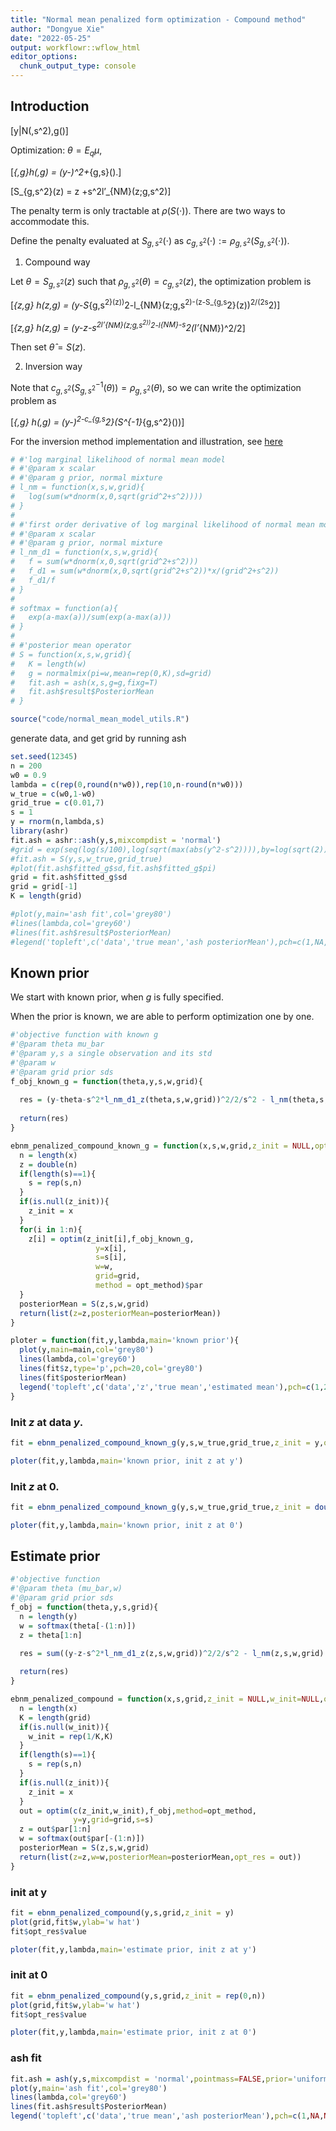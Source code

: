 ```yaml
---
title: "Normal mean penalized form optimization - Compound method"
author: "Dongyue Xie"
date: "2022-05-25"
output: workflowr::wflow_html
editor_options:
  chunk_output_type: console
---
```


## Introduction

\[y|\mu\sim N(\mu,s^2),\mu\sim g(\cdot)\]

Optimization: $\theta = E_q\mu$,

\[\min_{\theta,g}h(\theta,g) = \frac{1}{2s^2}(y-\theta)^2+\rho_{g,s}(\theta).\]


\[S_{g,s^2}(z) = z +s^2l'_{NM}(z;g,s^2)\]


The penalty term is only tractable at $\rho(S(\cdot))$. There are two ways to accommodate this. 

Define the penalty evaluated at $S_{g,s^2}(\cdot)$ as $c_{g,s^2}(\cdot):=\rho_{g,s^2}(S_{g,s^2}(\cdot))$.

1. Compound way


Let $\theta = S_{g,s^2}(z)$ such that $\rho_{g,s^2}(\theta) = c_{g,s^2}(z)$, the optimization problem is 


\[\min_{z,g} \tilde h(z,g) = \frac{1}{2s^2}(y-S_{g,s^2}(z))^2-l_{NM}(z;g,s^2)-(z-S_{g,s^2}(z))^2/(2s^2)\]

\[\min_{z,g} \tilde h(z,g) = \frac{1}{2s^2}(y-z-s^2l'_{NM}(z;g,s^2))^2-l_{NM}-s^2(l'_{NM})^2/2\]


Then set $\hat\theta = S(z)$. 

2. Inversion way


Note that $c_{g,s^2}(S^{-1}_{g,s^2}(\theta)) = \rho_{g,s^2}(\theta)$, so we can write the optimization problem as 

\[\min_{\theta,g}  h(\theta,g) = \frac{1}{2s^2}(y-\theta)^2-c_{g,s^2}(S^{-1}_{g,s^2}(\theta))\]

For the inversion method implementation and illustration, see [here](normal_mean_penalized_optimization_inversion.html)



```r
# #'log marginal likelihood of normal mean model
# #'@param x scalar 
# #'@param g prior, normal mixture
# l_nm = function(x,s,w,grid){
#   log(sum(w*dnorm(x,0,sqrt(grid^2+s^2))))
# }
# 
# #'first order derivative of log marginal likelihood of normal mean model
# #'@param x scalar 
# #'@param g prior, normal mixture
# l_nm_d1 = function(x,s,w,grid){
#   f = sum(w*dnorm(x,0,sqrt(grid^2+s^2)))
#   f_d1 = sum(w*dnorm(x,0,sqrt(grid^2+s^2))*x/(grid^2+s^2))
#   f_d1/f
# }
# 
# softmax = function(a){
#   exp(a-max(a))/sum(exp(a-max(a)))
# }
# 
# #'posterior mean operator
# S = function(x,s,w,grid){
#   K = length(w)
#   g = normalmix(pi=w,mean=rep(0,K),sd=grid)
#   fit.ash = ash(x,s,g=g,fixg=T)
#   fit.ash$result$PosteriorMean
# }

source("code/normal_mean_model_utils.R")
```

generate data, and get grid by running ash

```r
set.seed(12345)
n = 200
w0 = 0.9
lambda = c(rep(0,round(n*w0)),rep(10,n-round(n*w0)))
w_true = c(w0,1-w0)
grid_true = c(0.01,7)
s = 1
y = rnorm(n,lambda,s)
library(ashr)
fit.ash = ashr::ash(y,s,mixcompdist = 'normal')
#grid = exp(seq(log(s/100),log(sqrt(max(abs(y^2-s^2)))),by=log(sqrt(2))))
#fit.ash = S(y,s,w_true,grid_true)
#plot(fit.ash$fitted_g$sd,fit.ash$fitted_g$pi)
grid = fit.ash$fitted_g$sd
grid = grid[-1]
K = length(grid)

#plot(y,main='ash fit',col='grey80')
#lines(lambda,col='grey60')
#lines(fit.ash$result$PosteriorMean)
#legend('topleft',c('data','true mean','ash posteriorMean'),pch=c(1,NA,NA),lty=c(NA,1,1),col=c('grey80','grey60',1))
```

## Known prior

We start with known prior, when $g$ is fully specified.

When the prior is known, we are able to perform optimization one by one.

```r
#'objective function with known g
#'@param theta mu_bar
#'@param y,s a single observation and its std
#'@param w
#'@param grid prior sds
f_obj_known_g = function(theta,y,s,w,grid){
  
  res = (y-theta-s^2*l_nm_d1_z(theta,s,w,grid))^2/2/s^2 - l_nm(theta,s,w,grid) - s^2*(l_nm_d1_z(theta,s,w,grid))^2/2
  
  return(res)
}

ebnm_penalized_compound_known_g = function(x,s,w,grid,z_init = NULL,opt_method = 'L-BFGS-B'){
  n = length(x)
  z = double(n)
  if(length(s)==1){
    s = rep(s,n)
  }
  if(is.null(z_init)){
    z_init = x
  }
  for(i in 1:n){
    z[i] = optim(z_init[i],f_obj_known_g,
                   y=x[i],
                   s=s[i],
                   w=w,
                   grid=grid,
                   method = opt_method)$par
  }
  posteriorMean = S(z,s,w,grid)
  return(list(z=z,posteriorMean=posteriorMean))
}
```

```r
ploter = function(fit,y,lambda,main='known prior'){
  plot(y,main=main,col='grey80')
  lines(lambda,col='grey60')
  lines(fit$z,type='p',pch=20,col='grey80')
  lines(fit$posteriorMean)
  legend('topleft',c('data','z','true mean','estimated mean'),pch=c(1,20,NA,NA),lty=c(NA,NA,1,1),col=c('grey80','grey80','grey60',1))
}
```

### Init $z$ at data $y$.

```r
fit = ebnm_penalized_compound_known_g(y,s,w_true,grid_true,z_init = y,opt_method = 'L-BFGS-B')
```

```r
ploter(fit,y,lambda,main='known prior, init z at y')
```


### Init $z$ at 0.

```r
fit = ebnm_penalized_compound_known_g(y,s,w_true,grid_true,z_init = double(n),opt_method = 'L-BFGS-B')
```

```r
ploter(fit,y,lambda,main='known prior, init z at 0')
```

## Estimate prior

```r
#'objective function
#'@param theta (mu_bar,w)
#'@param grid prior sds
f_obj = function(theta,y,s,grid){
  n = length(y)
  w = softmax(theta[-(1:n)])
  z = theta[1:n]
  
  res = sum((y-z-s^2*l_nm_d1_z(z,s,w,grid))^2/2/s^2 - l_nm(z,s,w,grid) - s^2*(l_nm_d1_z(z,s,w,grid))^2/2)

  return(res)
}

ebnm_penalized_compound = function(x,s,grid,z_init = NULL,w_init=NULL,opt_method = 'L-BFGS-B'){
  n = length(x)
  K = length(grid)
  if(is.null(w_init)){
    w_init = rep(1/K,K)
  }
  if(length(s)==1){
    s = rep(s,n)
  }
  if(is.null(z_init)){
    z_init = x
  }
  out = optim(c(z_init,w_init),f_obj,method=opt_method,
              y=y,grid=grid,s=s)
  z = out$par[1:n]
  w = softmax(out$par[-(1:n)])
  posteriorMean = S(z,s,w,grid)
  return(list(z=z,w=w,posteriorMean=posteriorMean,opt_res = out))
}

```

### init at y

```r
fit = ebnm_penalized_compound(y,s,grid,z_init = y)
plot(grid,fit$w,ylab='w hat')
fit$opt_res$value
```


```r
ploter(fit,y,lambda,main='estimate prior, init z at y')
```

### init at 0

```r
fit = ebnm_penalized_compound(y,s,grid,z_init = rep(0,n))
plot(grid,fit$w,ylab='w hat')
fit$opt_res$value
```

```r
ploter(fit,y,lambda,main='estimate prior, init z at 0')
```

### ash fit

```r
fit.ash = ash(y,s,mixcompdist = 'normal',pointmass=FALSE,prior='uniform',mixsd=grid)
plot(y,main='ash fit',col='grey80')
lines(lambda,col='grey60')
lines(fit.ash$result$PosteriorMean)
legend('topleft',c('data','true mean','ash posteriorMean'),pch=c(1,NA,NA),lty=c(NA,1,1),col=c('grey80','grey60',1))
```




